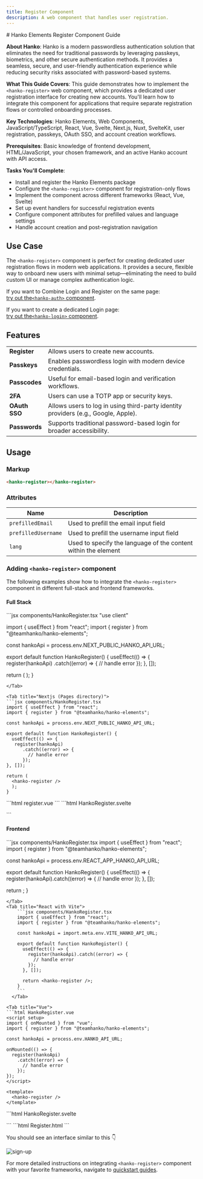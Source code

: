 ```yaml
---
title: Register Component
description: A web component that handles user registration.
---
```


<div style={{display: 'none'}}>
# Hanko Elements Register Component Guide

**About Hanko**: Hanko is a modern passwordless authentication solution that eliminates the need for traditional passwords by leveraging passkeys, biometrics, and other secure authentication methods. It provides a seamless, secure, and user-friendly authentication experience while reducing security risks associated with password-based systems.

**What This Guide Covers**: This guide demonstrates how to implement the `<hanko-register>` web component, which provides a dedicated user registration interface for creating new accounts. You'll learn how to integrate this component for applications that require separate registration flows or controlled onboarding processes.

**Key Technologies**: Hanko Elements, Web Components, JavaScript/TypeScript, React, Vue, Svelte, Next.js, Nuxt, SvelteKit, user registration, passkeys, OAuth SSO, and account creation workflows.

**Prerequisites**: Basic knowledge of frontend development, HTML/JavaScript, your chosen framework, and an active Hanko account with API access.

**Tasks You'll Complete**: 
- Install and register the Hanko Elements package
- Configure the `<hanko-register>` component for registration-only flows
- Implement the component across different frameworks (React, Vue, Svelte)
- Set up event handlers for successful registration events
- Configure component attributes for prefilled values and language settings
- Handle account creation and post-registration navigation
</div>

## Use Case
The `<hanko-register>` component is perfect for creating dedicated user registration flows in modern web applications. It provides a secure, flexible way to onboard new users with minimal setup—eliminating the need to build custom UI or manage complex authentication logic.

If you want to Combine Login and Register on the same page: \
[try out the`<hanko-auth>` component](/guides/hanko-elements/auth-component).

If you want to create a dedicated Login page: \
[try out the`<hanko-login>` component](/guides/hanko-elements/login-component).

## Features
|  |  |
| --- | --- |
|  **Register** | Allows users to create new accounts.
|  **Passkeys** | Enables passwordless login with modern device credentials.
|  **Passcodes** | Useful for email-based login and verification workflows.
|  **2FA** | Users can use a TOTP app or security keys.
|  **OAuth SSO** | 	Allows users to log in using third-party identity providers (e.g., Google, Apple).
|  **Passwords** | Supports traditional password-based login for broader accessibility.

## Usage

### Markup

```html 
<hanko-register></hanko-register>
```

### Attributes

| Name | Description |
| --- | --- |
| `prefilledEmail` | Used to prefill the email input field |
| `prefilledUsername` | Used to prefill the username input field |
| `lang` | Used to specify the language of the content within the element |


### Adding `<hanko-register>` component

The following examples show how to integrate the `<hanko-register>` component in different full-stack and frontend frameworks.

#### Full Stack

<Tabs>
<Tab title="Nextjs (App directory)">
```jsx components/HankoRegister.tsx
"use client"

import { useEffect } from "react";
import { register } from "@teamhanko/hanko-elements";

const hankoApi = process.env.NEXT_PUBLIC_HANKO_API_URL;

export default function HankoRegister() {
  useEffect(() => {
   register(hankoApi)
      .catch((error) => {
        // handle error
      });
  }, []);

return (
<hanko-register />
);
}
```
</Tab>

<Tab title="Nextjs (Pages directory)">
```jsx components/HankoRegister.tsx
import { useEffect } from "react";
import { register } from "@teamhanko/hanko-elements";

const hankoApi = process.env.NEXT_PUBLIC_HANKO_API_URL;

export default function HankoRegister() {
  useEffect(() => {
   register(hankoApi)
      .catch((error) => {
        // handle error
      });
}, []);

return (
  <hanko-register />
  );
}
```
</Tab>

<Tab title="Nuxt">
```html register.vue
<template>
  <hanko-register />
</template>
```
</Tab>


<Tab title="SvelteKit">
```html HankoRegister.svelte
<script>
  import { onMount } from "svelte";
  import { goto } from "$app/navigation";
  import { register } from "@teamhanko/hanko-elements";
  import { env } from "$env/dynamic/public";
  const hankoApi = env.PUBLIC_HANKO_API_URL;

  const redirectAfterLogin = () => {
    goto("/dashboard");
  };

  onMount(async () => {
    register(hankoApi).catch((error) => {
      // handle error
    });
  });
</script>

<hanko-register on:onSessionCreated={redirectAfterLogin} />
```
</Tab>
</Tabs>

#### Frontend 


<Tabs>
<Tab title="Create React App">
```jsx components/HankoRegister.tsx
import { useEffect } from "react";
import { register } from "@teamhanko/hanko-elements";

const hankoApi = process.env.REACT_APP_HANKO_API_URL;

export default function HankoRegister() {
  useEffect(() => {
    register(hankoApi).catch((error) => {
      // handle error
    });
  }, []);

  return <hanko-register />;
}
```
</Tab>
<Tab title="React with Vite">
    ```jsx components/HankoRegister.tsx
    import { useEffect } from "react";
    import { register } from "@teamhanko/hanko-elements";

    const hankoApi = import.meta.env.VITE_HANKO_API_URL;

    export default function HankoRegister() {
      useEffect(() => {
        register(hankoApi).catch((error) => {
          // handle error
        });
      }, []);

      return <hanko-register />;
    }
    ```
  </Tab>

<Tab title="Vue">
```html HankoRegister.vue
<script setup>
import { onMounted } from "vue";
import { register } from "@teamhanko/hanko-elements";

const hankoApi = process.env.HANKO_API_URL;

onMounted(() => {
  register(hankoApi)
    .catch((error) => {
      // handle error
    });
});
</script>

<template>
  <hanko-register />
</template>
```
</Tab>

<Tab title="Svelte">
```html HankoRegister.svelte
<script>
  import { register } from "@teamhanko/hanko-elements";
  import { onMount } from "svelte";
  import { env } from "$env/dynamic/public";

  const hankoApi = env.PUBLIC_HANKO_API_URL;

  onMount(async () => {
    register(hankoApi).catch((error) => {
      // handle error
    });
  });
</script>

<hanko-register />
```
</Tab>

<Tab title="JavaScript">
```html Register.html
<body>
  <hanko-register />

  <script type="module">
    import { register } from "https://esm.run/@teamhanko/hanko-elements";

    await register(process.env.HANKO_API_URL);
  </script>
</body>
```
</Tab>
</Tabs>

You should see an interface similar to this 👇
<Frame>
<img src="/images/fullstack-guide/next-one.png" alt="sign-up" width={500} style={{ borderRadius: '0.5rem' }}/>
</Frame>


For more detailed instructions on integrating `<hanko-register>` component with your favorite frameworks, navigate to [quickstart guides](/quickstarts/fullstack). 





